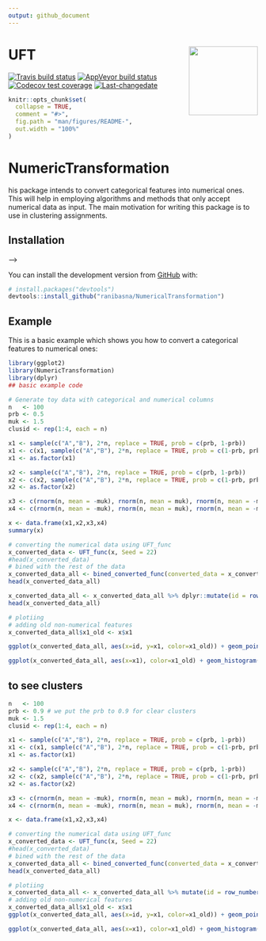 ```yaml
---
output: github_document
---
```


# UFT <a href='https://github.com/ranibasna/NumericalTransformation/'><img src='man/figures/logo.png' align="right" height="139" /></a>

[![Travis build status](https://travis-ci.com/ranibasna/NumericalTransformation.svg?branch=master)](https://travis-ci.com/ranibasna/NumericalTransformation)
[![AppVeyor build status](https://ci.appveyor.com/api/projects/status/github/ranibasna/NumericalTransformation?branch=master&svg=true)](https://ci.appveyor.com/project/ranibasna/NumericalTransformation)
[![Codecov test coverage](https://codecov.io/gh/ranibasna/NumericalTransformation/branch/master/graph/badge.svg)](https://codecov.io/gh/ranibasna/NumericalTransformation?branch=master)
[![Last-changedate](https://img.shields.io/badge/last%20change-`r gsub('-', '--', Sys.Date())`-brightgreen.svg)](/commits/master)

<!-- README.md is generated from README.Rmd. Please edit that file -->

```r
knitr::opts_chunk$set(
  collapse = TRUE,
  comment = "#>",
  fig.path = "man/figures/README-",
  out.width = "100%"
)
```

# NumericTransformation

his package intends to convert categorical features into numerical ones. This will help in employing algorithms and methods that only accept numerical data as input. The main motivation for writing this package is to use in clustering assignments.


## Installation

<!-- You can install the released version of NumericTransformation from [CRAN](https://CRAN.R-project.org) with: --> -->

<!-- ``` r -->
<!-- install.packages("NumericTransformation") -->
<!-- ``` -->

You can install the development version from [GitHub](https://github.com/) with:

``` r
# install.packages("devtools")
devtools::install_github("ranibasna/NumericalTransformation")
```
## Example

This is a basic example which shows you how to convert a categorical features to numerical ones:

```r
library(ggplot2)
library(NumericTransformation)
library(dplyr)
## basic example code
```



```r
# Generate toy data with categorical and numerical columns
n   <- 100
prb <- 0.5
muk <- 1.5
clusid <- rep(1:4, each = n)

x1 <- sample(c("A","B"), 2*n, replace = TRUE, prob = c(prb, 1-prb))
x1 <- c(x1, sample(c("A","B"), 2*n, replace = TRUE, prob = c(1-prb, prb)))
x1 <- as.factor(x1)

x2 <- sample(c("A","B"), 2*n, replace = TRUE, prob = c(prb, 1-prb))
x2 <- c(x2, sample(c("A","B"), 2*n, replace = TRUE, prob = c(1-prb, prb)))
x2 <- as.factor(x2)

x3 <- c(rnorm(n, mean = -muk), rnorm(n, mean = muk), rnorm(n, mean = -muk), rnorm(n, mean = muk))
x4 <- c(rnorm(n, mean = -muk), rnorm(n, mean = muk), rnorm(n, mean = -muk), rnorm(n, mean = muk))

x <- data.frame(x1,x2,x3,x4)
summary(x)
```


```r
# converting the numerical data using UFT_func
x_converted_data <- UFT_func(x, Seed = 22)
#head(x_converted_data)
# bined with the rest of the data
x_converted_data_all <- bined_converted_func(converted_data = x_converted_data, original_data = x)
head(x_converted_data_all)
```

```r
x_converted_data_all <- x_converted_data_all %>% dplyr::mutate(id = row_number())
head(x_converted_data_all)
```


```r
# plotiing
# adding old non-numerical features
x_converted_data_all$x1_old <- x$x1

ggplot(x_converted_data_all, aes(x=id, y=x1, color=x1_old)) + geom_point()
```
```r
ggplot(x_converted_data_all, aes(x=x1), color=x1_old) + geom_histogram(bins = 30, color = "black", fill = "gray") 
```


## to see clusters

```r
n   <- 100
prb <- 0.9 # we put the prb to 0.9 for clear clusters
muk <- 1.5
clusid <- rep(1:4, each = n)

x1 <- sample(c("A","B"), 2*n, replace = TRUE, prob = c(prb, 1-prb))
x1 <- c(x1, sample(c("A","B"), 2*n, replace = TRUE, prob = c(1-prb, prb)))
x1 <- as.factor(x1)

x2 <- sample(c("A","B"), 2*n, replace = TRUE, prob = c(prb, 1-prb))
x2 <- c(x2, sample(c("A","B"), 2*n, replace = TRUE, prob = c(1-prb, prb)))
x2 <- as.factor(x2)

x3 <- c(rnorm(n, mean = -muk), rnorm(n, mean = muk), rnorm(n, mean = -muk), rnorm(n, mean = muk))
x4 <- c(rnorm(n, mean = -muk), rnorm(n, mean = muk), rnorm(n, mean = -muk), rnorm(n, mean = muk))

x <- data.frame(x1,x2,x3,x4)
```


```r
# converting the numerical data using UFT_func
x_converted_data <- UFT_func(x, Seed = 22)
#head(x_converted_data)
# bined with the rest of the data
x_converted_data_all <- bined_converted_func(converted_data = x_converted_data, original_data = x)
head(x_converted_data_all)
```


```r
# plotiing
x_converted_data_all <- x_converted_data_all %>% mutate(id = row_number())
# adding old non-numerical features
x_converted_data_all$x1_old <- x$x1
ggplot(x_converted_data_all, aes(x=id, y=x1, color=x1_old)) + geom_point()
```
```r
ggplot(x_converted_data_all, aes(x=x1), color=x1_old) + geom_histogram(bins = 30, color = "black", fill = "gray")
```



